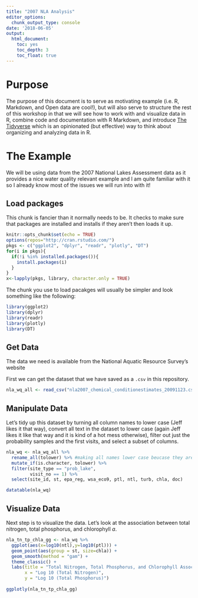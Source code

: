 ```yaml
---
title: "2007 NLA Analysis"
editor_options:
  chunk_output_type: console
date: '2018-06-05'
output:
  html_document:
    toc: yes
    toc_depth: 3
    toc_float: true
---
```


# Purpose

The purpose of this document is to serve as motivating example (i.e. R, Markdown, and Open data are cool!), but will also serve to structure the rest of this workshop in that we will see how to work with and visualize data in R, combine code and documentation with R Markdown, and introduce [The Tidyverse](https://tidyverse.org) which is an opinionated (but effective) way to think about organizing and analyzing data in R.

# The Example

We will be using data from the 2007 National Lakes Assessment data as it provides a nice water quality relevant example and I am quite familiar with it so I already know most of the issues we will run into with it! 

## Load packages

This chunk is fancier than it normally needs to be.  It checks to make sure that packages are installed and installs if they aren't then loads it up.

```r
knitr::opts_chunk$set(echo = TRUE)
options(repos="http://cran.rstudio.com/")
pkgs <- c("ggplot2", "dplyr", "readr", "plotly", "DT")
for(i in pkgs){
  if(!i %in% installed.packages()){
    install.packages(i)
  }
}
x<-lapply(pkgs, library, character.only = TRUE)
```

The chunk you use to load pacakges will usually be simpler and look something like the following:   

```r
library(ggplot2)
library(dplyr)
library(readr)
library(plotly)
library(DT)
```

## Get Data 

The data we need is available from the National Aquatic Resource Survey's website

First we can get the dataset that we have saved as a `.csv` in this repository.

```r
nla_wq_all <- read_csv("nla2007_chemical_conditionestimates_20091123.csv")
```

## Manipulate Data

Let's tidy up this dataset by turning all column names to lower case (Jeff likes it that way), convert all text in the dataset to lower case (again Jeff likes it like that way and it is kind of a hot mess otherwise), filter out just the probability samples and the first visits, and select a subset of columns.

```r
nla_wq <- nla_wq_all %>%
  rename_all(tolower) %>% #making all names lower case beucase they are a mess!
  mutate_if(is.character, tolower) %>%
  filter(site_type == "prob_lake",
         visit_no == 1) %>%
  select(site_id, st, epa_reg, wsa_eco9, ptl, ntl, turb, chla, doc)

datatable(nla_wq)
```

## Visualize Data

Next step is to visualize the data.  Let's look at the association between total nitrogen, total phosphorus, and chlorophyll *a*.  

```r
nla_tn_tp_chla_gg <- nla_wq %>%
  ggplot(aes(x=log10(ntl),y=log10(ptl))) +
  geom_point(aes(group = st, size=chla)) +
  geom_smooth(method = "gam") +
  theme_classic() +
  labs(title = "Total Nitrogen, Total Phosphorus, and Chlorophyll Associations",
       x = "Log 10 (Total Nitrogen)",
       y = "Log 10 (Total Phosphorus)")
  
ggplotly(nla_tn_tp_chla_gg)
```


